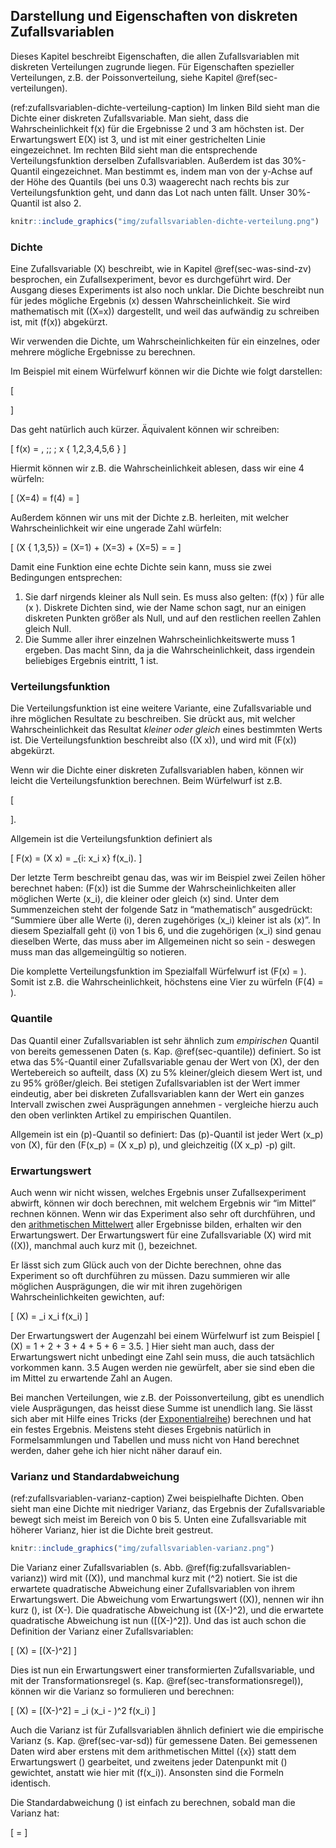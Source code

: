 ## Darstellung und Eigenschaften von diskreten Zufallsvariablen {#sec-duevdz}

Dieses Kapitel beschreibt Eigenschaften, die allen Zufallsvariablen mit diskreten Verteilungen zugrunde liegen. Für Eigenschaften spezieller Verteilungen, z.B. der Poissonverteilung, siehe Kapitel \@ref(sec-verteilungen).

(ref:zufallsvariablen-dichte-verteilung-caption) Im linken Bild sieht man die Dichte einer diskreten Zufallsvariable. Man sieht, dass die Wahrscheinlichkeit f(x) für die Ergebnisse 2 und 3 am höchsten ist. Der Erwartungswert E(X) ist 3, und ist mit einer gestrichelten Linie eingezeichnet. Im rechten Bild sieht man die entsprechende Verteilungsfunktion derselben Zufallsvariablen. Außerdem ist das 30%-Quantil eingezeichnet. Man bestimmt es, indem man von der y-Achse auf der Höhe des Quantils (bei uns 0.3) waagerecht nach rechts bis zur Verteilungsfunktion geht, und dann das Lot nach unten fällt. Unser 30%-Quantil ist also 2.

```r
knitr::include_graphics("img/zufallsvariablen-dichte-verteilung.png")
```

### Dichte {#sec-duevdz-dichte}

Eine Zufallsvariable \(X\) beschreibt, wie in Kapitel \@ref(sec-was-sind-zv) besprochen, ein Zufallsexperiment, bevor es durchgeführt wird. Der Ausgang dieses Experiments ist also noch unklar. Die Dichte beschreibt nun für jedes mögliche Ergebnis \(x\) dessen Wahrscheinlichkeit. Sie wird mathematisch mit \(\mathbb{P}(X=x)\) dargestellt, und weil das aufwändig zu schreiben ist, mit \(f(x)\) abgekürzt.

Wir verwenden die Dichte, um Wahrscheinlichkeiten für ein einzelnes, oder mehrere mögliche Ergebnisse zu berechnen.

Im Beispiel mit einem Würfelwurf können wir die Dichte wie folgt darstellen:

\[ \begin{aligned}f(1) &= \frac{1}{6} \\f(2) &= \frac{1}{6} \\f(3) &= \frac{1}{6} \\f(4) &= \frac{1}{6} \\f(5) &= \frac{1}{6} \\f(6) &= \frac{1}{6} \end{aligned} \]

Das geht natürlich auch kürzer. Äquivalent können wir schreiben:

\[ f(x) = \frac{1}{6}, \;\; \text{falls} \; x \in \{ 1,2,3,4,5,6 \} \]

Hiermit können wir z.B. die Wahrscheinlichkeit ablesen, dass wir eine 4 würfeln:

\[ \mathbb{P}(X=4) = f(4) = \frac{1}{6} \]

Außerdem können wir uns mit der Dichte z.B. herleiten, mit welcher Wahrscheinlichkeit wir eine ungerade Zahl würfeln:

\[ \mathbb{P}(X \in \{ 1,3,5\}) = \mathbb{P}(X=1) + \mathbb{P}(X=3) + \mathbb{P}(X=5) = \frac{3}{6} = \frac{1}{2} \]

Damit eine Funktion eine echte Dichte sein kann, muss sie zwei Bedingungen entsprechen:

1. Sie darf nirgends kleiner als Null sein. Es muss also gelten: \(f(x) \geq 0\) für alle \(x \in \mathbb{R}\). Diskrete Dichten sind, wie der Name schon sagt, nur an einigen diskreten Punkten größer als Null, und auf den restlichen reellen Zahlen gleich Null.
2. Die Summe aller ihrer einzelnen Wahrscheinlichkeitswerte muss 1 ergeben. Das macht Sinn, da ja die Wahrscheinlichkeit, dass irgendein beliebiges Ergebnis eintritt, 1 ist.

### Verteilungsfunktion {#sec-duevdz-verteilungsfunktion}

Die Verteilungsfunktion ist eine weitere Variante, eine Zufallsvariable und ihre möglichen Resultate zu beschreiben. Sie drückt aus, mit welcher Wahrscheinlichkeit das Resultat *kleiner oder gleich* eines bestimmten Werts ist. Die Verteilungsfunktion beschreibt also \(\mathbb{P}(X \leq x)\), und wird mit \(F(x)\) abgekürzt.

Wenn wir die Dichte einer diskreten Zufallsvariablen haben, können wir leicht die Verteilungsfunktion berechnen. Beim Würfelwurf ist z.B.

\[\begin{aligned}\mathbb{P}(X\leq 3) = F(3) = f(1) + f(2) + f(3) = \frac{3}{6}\end{aligned}\].

Allgemein ist die Verteilungsfunktion definiert als

\[ F(x) = \mathbb{P}(X \leq x) = \sum_{i: x_i \leq x} f(x_i). \]

Der letzte Term beschreibt genau das, was wir im Beispiel zwei Zeilen höher berechnet haben: \(F(x)\) ist die Summe der Wahrscheinlichkeiten aller möglichen Werte \(x_i\), die kleiner oder gleich \(x\) sind. Unter dem Summenzeichen steht der folgende Satz in "mathematisch" ausgedrückt: "Summiere über alle Werte \(i\), deren zugehöriges \(x_i\) kleiner ist als \(x\)". In diesem Spezialfall geht \(i\) von 1 bis 6, und die zugehörigen \(x_i\) sind genau dieselben Werte, das muss aber im Allgemeinen nicht so sein - deswegen muss man das allgemeingültig so notieren.

Die komplette Verteilungsfunktion im Spezialfall Würfelwurf ist \(F(x) = \frac{x}{6}\). Somit ist z.B. die Wahrscheinlichkeit, höchstens eine Vier zu würfeln \(F(4) = \frac{4}{6}\).

### Quantile {#sec-duevdz-quantile}

Das Quantil einer Zufallsvariablen ist sehr ähnlich zum *empirischen* Quantil von bereits gemessenen Daten (s. Kap. \@ref(sec-quantile)) definiert. So ist etwa das 5%-Quantil einer Zufallsvariable genau der Wert von \(X\), der den Wertebereich so aufteilt, dass \(X\) zu 5% kleiner/gleich diesem Wert ist, und zu 95% größer/gleich. Bei stetigen Zufallsvariablen ist der Wert immer eindeutig, aber bei diskreten Zufallsvariablen kann der Wert ein ganzes Intervall zwischen zwei Ausprägungen annehmen - vergleiche hierzu auch den oben verlinkten Artikel zu empirischen Quantilen.

Allgemein ist ein \(p\)-Quantil so definiert: Das \(p\)-Quantil ist jeder Wert \(x_p\) von \(X\), für den \(F(x_p) = \mathbb{P}(X \leq x_p) \geq p\), und gleichzeitig \(\mathbb{P}(X \geq x_p) \geq 1-p\) gilt.

### Erwartungswert {#sec-duevdz-erwartungswert}

Auch wenn wir nicht wissen, welches Ergebnis unser Zufallsexperiment abwirft, können wir doch berechnen, mit welchem Ergebnis wir "im Mittel" rechnen können. Wenn wir das Experiment also sehr oft durchführen, und den [arithmetischen Mittelwert](#sec-mittelwert) aller Ergebnisse bilden, erhalten wir den Erwartungswert. Der Erwartungswert für eine Zufallsvariable \(X\) wird mit \(\mathbb{E}(X)\), manchmal auch kurz mit \(\mu\), bezeichnet.

Er lässt sich zum Glück auch von der Dichte berechnen, ohne das Experiment so oft durchführen zu müssen. Dazu summieren wir alle möglichen Ausprägungen, die wir mit ihren zugehörigen Wahrscheinlichkeiten gewichten, auf:

\[ \mathbb{E}(X) = \sum_i x_i f(x_i) \]

Der Erwartungswert der Augenzahl bei einem Würfelwurf ist zum Beispiel \[ \mathbb{E}(X) = 1 \cdot \frac{1}{6} + 2 \cdot \frac{1}{6} + 3 \cdot \frac{1}{6} + 4 \cdot \frac{1}{6} + 5 \cdot \frac{1}{6} + 6 \cdot \frac{1}{6} = 3.5. \] Hier sieht man auch, dass der Erwartungswert nicht unbedingt eine Zahl sein muss, die auch tatsächlich vorkommen kann. 3.5 Augen werden nie gewürfelt, aber sie sind eben die im Mittel zu erwartende Zahl an Augen.

Bei manchen Verteilungen, wie z.B. der Poissonverteilung, gibt es unendlich viele Ausprägungen, das heisst diese Summe ist unendlich lang. Sie lässt sich aber mit Hilfe eines Tricks (der [Exponentialreihe](https://mathepedia.de/Exponentialreihe.html)) berechnen und hat ein festes Ergebnis. Meistens steht dieses Ergebnis natürlich in Formelsammlungen und Tabellen und muss nicht von Hand berechnet werden, daher gehe ich hier nicht näher darauf ein.

### Varianz und Standardabweichung {#sec-duevdz-var-std}

(ref:zufallsvariablen-varianz-caption) Zwei beispielhafte Dichten. Oben sieht man eine Dichte mit niedriger Varianz, das Ergebnis der Zufallsvariable bewegt sich meist im Bereich von 0 bis 5. Unten eine Zufallsvariable mit höherer Varianz, hier ist die Dichte breit gestreut.

```r
knitr::include_graphics("img/zufallsvariablen-varianz.png")
```

Die Varianz einer Zufallsvariablen (s. Abb. \@ref(fig:zufallsvariablen-varianz)) wird mit \(\mathbb{V}(X)\), und manchmal kurz mit \(\sigma^2\) notiert. Sie ist die erwartete quadratische Abweichung einer Zufallsvariablen von ihrem Erwartungswert. Die Abweichung vom Erwartungswert \(\mathbb{E}(X)\), nennen wir ihn kurz \(\mu\), ist \(X-\mu\). Die quadratische Abweichung ist \((X-\mu)^2\), und die erwartete quadratische Abweichung ist nun \(\mathbb{E}[(X-\mu)^2]\). Und das ist auch schon die Definition der Varianz einer Zufallsvariablen:

\[ \mathbb{V}(X) = \mathbb{E}[(X-\mu)^2] \]

Dies ist nun ein Erwartungswert einer transformierten Zufallsvariable, und mit der Transformationsregel (s. Kap. \@ref(sec-transformationsregel)), können wir die Varianz so formulieren und berechnen:

\[ \mathbb{V}(X) = \mathbb{E}[(X-\mu)^2] = \sum_i (x_i - \mu)^2 f(x_i) \]

Auch die Varianz ist für Zufallsvariablen ähnlich definiert wie die empirische Varianz (s. Kap. \@ref(sec-var-sd)) für gemessene Daten. Bei gemessenen Daten wird aber erstens mit dem arithmetischen Mittel \(\bar{x}\) statt dem Erwartungswert \(\mu\) gearbeitet, und zweitens jeder Datenpunkt mit \(\frac{1}{n}\) gewichtet, anstatt wie hier mit \(f(x_i)\). Ansonsten sind die Formeln identisch.

Die Standardabweichung \(\sigma\) ist einfach zu berechnen, sobald man die Varianz hat:

\[ \sigma = \sqrt{\mathbb{V}(X)} \]
